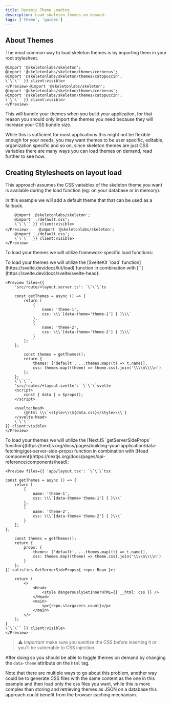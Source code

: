 ```yaml
---
title: Dynamic Theme Loading
description: Load skeleton themes on demand.
tags: ['theme', 'guides']
---
```



## About Themes

The most common way to load skeleton themes is by importing them in your root stylesheet.

<Framework id="svelte">
	<Preview files={{ 'src/app.css': `\`\`\`css
	@import 'tailwindcss';

    @import '@skeletonlabs/skeleton';
    @import '@skeletonlabs/skeleton/themes/cerberus';
    @import '@skeletonlabs/skeleton/themes/catppuccin';
    \`\`\`` }} client:visible>
    </Preview>

</Framework>

<Framework id="react">
	<Preview files={{ 'app/globals.css': `\`\`\`css
	@import 'tailwindcss';

    @import '@skeletonlabs/skeleton';
    @import '@skeletonlabs/skeleton/themes/cerberus';
    @import '@skeletonlabs/skeleton/themes/catppuccin';
    \`\`\`` }} client:visible>
    </Preview>

</Framework>

This will bundle your themes when you build your application, for that reason you should only import the themes you need because they will increase your CSS bundle size.

While this is sufficient for most applications this might not be flexible enough for your needs, you may want themes to be
user specific, editable, organization specific and so on, since skeleton themes are just CSS variables there are many ways
you can load themes on demand, read further to see how.

## Creating Stylesheets on layout load

This approach assumes the CSS variables of the skeleton theme you want is available during the load function (eg: on your database or in memory).

In this example we will add a default theme that that can be used as a fallback.

<Framework id="svelte">
	<Preview files={{ 'src/app.css': `\`\`\`css
    	@import 'tailwindcss';

    	@import '@skeletonlabs/skeleton';
    	@import './default.css';
    	\`\`\`` }} client:visible>
    </Preview>

</Framework>

<Framework id="react">
    <Preview files={{ 'app/global.css': `\`\`\`css
    	@import 'tailwindcss';

    	@import '@skeletonlabs/skeleton';
    	@import './default.css';
    	\`\`\`` }} client:visible>
    </Preview>

</Framework>

<Framework id="svelte">
	<Preview
		files={{
			'src/default.css': `\`\`\`css
	[data-theme='default'] {}
	\`\`\``,
		}}
		client:visible
	></Preview>
</Framework>

<Framework id="react">
	<Preview
		files={{
			'app/default.css': `\`\`\`css
	[data-theme='default'] {}
	\`\`\``,
		}}
		client:visible
	></Preview>
</Framework>

To load your themes we will utilize framework-specific load functions:

<Framework id="svelte">
	To load your themes we will utilize the [SvelteKit `load` function](https://svelte.dev/docs/kit/load) function in combination with [`<svelte:head>`](https://svelte.dev/docs/svelte/svelte-head):

    <Preview files={{
    	'src/route/+layout.server.ts': `\`\`\`ts

    	const getThemes = async () => {
    		return [
    			{
    				name: 'theme-1',
    				css: \\\`[data-theme='theme-1'] { }\\\`
    			},
    			{
    				name: 'theme-2',
    				css: \\\`[data-theme='theme-2'] { }\\\`
    			}
    		];
    	};

    		const themes = getThemes();
    		return {
    			themes: ['default', ...themes.map((t) => t.name)],
    			css: themes.map((theme) => theme.css).join('\\\\n\\\\n')
    		};
    	};
    	\`\`\``,
    	'src/routes/+layout.svelte': `\`\`\`svelte
    	<script>
    		const { data } = $props();
    	</script>

    	<svelte:head>
    		{@html \\\`<style>\\\${data.css}</style>\\\`}
    	</svelte:head>
    	\`\`\``
    }} client:visible>
    </Preview>

</Framework>

<Framework id="react">
	To load your themes we will utilize the [NextJS `getServerSideProps` function](https://nextjs.org/docs/pages/building-your-application/data-fetching/get-server-side-props) function in combination with [Head component](https://nextjs.org/docs/pages/api-reference/components/head):

    <Preview files={{ 'app/layout.tsx': `\`\`\`tsx

    const getThemes = async () => {
    	return [
    		{
    			name: 'theme-1',
    			css: \\\`[data-theme='theme-1'] { }\\\`
    		},
    		{
    			name: 'theme-2',
    			css: \\\`[data-theme='theme-2'] { }\\\`
    		}
    	];
    };

    	const themes = getThemes();
    	return {
    		props: {
    			themes: ['default', ...themes.map((t) => t.name)],
    			css: themes.map((theme) => theme.css).join('\\\\n\\\\n')
    		}
    	};
    }) satisfies GetServerSideProps<{ repo: Repo }>;

    	return (
    		<>
    			<Head>
    				<style dangerouslySetInnerHTML={{ __html: css }} />
    			</Head>
    			<main>
    				<p>{repo.stargazers_count}</p>
    			</main>
    		</>
    	);
    }
    \`\`\`` }} client:visible>
    </Preview>

</Framework>

> ⚠️ _Important_ make sure you sanitize the CSS before inserting it or you'll be vulnerable to CSS injection.

After doing so you should be able to toggle themes on demand by changing the `data-theme` attribute on the `html` tag.

Note that there are multiple ways to go about this problem, another way could be to generate CSS files with
the same content as the one in this example and then load only the css files you want, while this
is more complex than storing and retrieving themes as JSON on a database this approach could benefit
from the browser caching mechanism.
